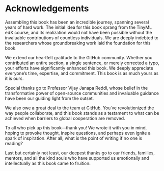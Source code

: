 # Acknowledgements {.unnumbered}

Assembling this book has been an incredible journey, spanning several years of hard work. The initial idea for this book sprang from the TinyML edX course, and its realization would not have been possible without the invaluable contributions of countless individuals. We are deeply indebted to the researchers whose groundbreaking work laid the foundation for this book.

We extend our heartfelt gratitude to the GitHub community. Whether you contributed an entire section, a single sentence, or merely corrected a typo, your efforts have significantly enhanced this book. We deeply appreciate everyone's time, expertise, and commitment. This book is as much yours as it is ours.

Special thanks go to Professor Vijay Janapa Reddi, whose belief in the transformative power of open-source communities and invaluable guidance have been our guiding light from the outset.

We also owe a great deal to the team at GitHub. You've revolutionized the way people collaborate, and this book stands as a testament to what can be achieved when barriers to global cooperation are removed.

To all who pick up this book—thank you! We wrote it with you in mind, hoping to provoke thought, inspire questions, and perhaps even ignite a spark of inspiration. After all, what is the point of writing if no one is reading?

Last but certainly not least, our deepest thanks go to our friends, families, mentors, and all the kind souls who have supported us emotionally and intellectually as this book came to fruition.
